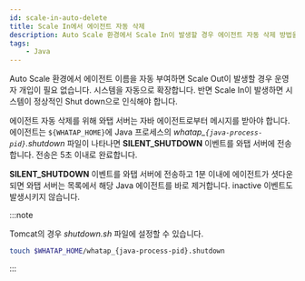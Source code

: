 ```yaml
---
id: scale-in-auto-delete
title: Scale In에서 에이전트 자동 삭제
description: Auto Scale 환경에서 Scale In이 발생할 경우 에이전트 자동 삭제 방법을 제공합니다.
tags:
    - Java
---
```


Auto Scale 환경에서 에이전트 이름을 자동 부여하면 Scale Out이 발생할 경우 운영자 개입이 필요 없습니다. 시스템을 자동으로 확장합니다. 반면 Scale In이 발생하면 시스템이 정상적인 Shut down으로 인식해야 합니다.

에이전트 자동 삭제를 위해 와탭 서버는 자바 에이전트로부터 메시지를 받아야 합니다. 에이전트는 `${WHATAP_HOME}`에 Java 프로세스의 *whatap_`{java-process-pid}`.shutdown* 파일이 나타나면 **SILENT_SHUTDOWN** 이벤트를 와탭 서버에 전송합니다. 전송은 5초 이내로 완료합니다.

**SILENT_SHUTDOWN** 이벤트를 와탭 서버에 전송하고 1분 이내에 에이전트가 셧다운 되면 와탭 서버는 목록에서 해당 Java 에이전트를 바로 제거합니다. inactive 이벤트도 발생시키지 않습니다.

:::note

Tomcat의 경우 *shutdown.sh* 파일에 설정할 수 있습니다.

```bash title=$TOMCAT_HOME/bin/shutdown.sh
touch $WHATAP_HOME/whatap_{java-process-pid}.shutdown
```

:::

<!-- 관련 https://desk.channel.io/#/channels/6280/user_chats/63bfcb1a3962bededb99 -->
